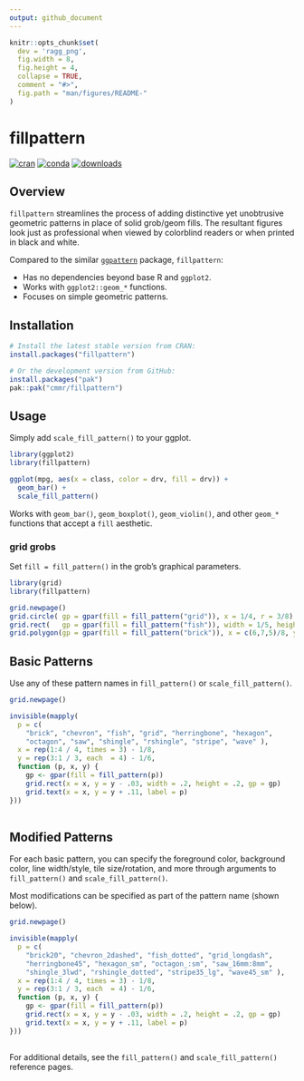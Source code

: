 ```yaml
---
output: github_document
---
```


```r
knitr::opts_chunk$set(
  dev = 'ragg_png', 
  fig.width = 8, 
  fig.height = 4, 
  collapse = TRUE, 
  comment = "#>", 
  fig.path = "man/figures/README-"
)
```

# fillpattern

<!-- badges: start -->

[![cran](https://www.r-pkg.org/badges/version/fillpattern)](https://CRAN.R-project.org/package=fillpattern)
[![conda](https://anaconda.org/conda-forge/r-fillpattern/badges/version.svg)](https://anaconda.org/conda-forge/r-fillpattern)
[![downloads](https://cranlogs.r-pkg.org/badges/grand-total/fillpattern)](https://cranlogs.r-pkg.org/)

<!-- badges: end -->


## Overview

`fillpattern` streamlines the process of adding distinctive yet unobtrusive geometric patterns in place of solid grob/geom fills. The resultant figures look just as professional when viewed by colorblind readers or when printed in black and white.

Compared to the similar [`ggpattern`](https://coolbutuseless.github.io/package/ggpattern/index.html) package, `fillpattern`:

* Has no dependencies beyond base R and `ggplot2`.
* Works with `ggplot2::geom_*` functions.
* Focuses on simple geometric patterns.




## Installation

```r
# Install the latest stable version from CRAN:
install.packages("fillpattern")

# Or the development version from GitHub:
install.packages("pak")
pak::pak("cmmr/fillpattern")
```


## Usage

Simply add `scale_fill_pattern()` to your ggplot.

```r
library(ggplot2)
library(fillpattern)

ggplot(mpg, aes(x = class, color = drv, fill = drv)) +
  geom_bar() +
  scale_fill_pattern()
```

Works with `geom_bar()`, `geom_boxplot()`, `geom_violin()`, and other `geom_*` functions that accept a `fill` aesthetic.


### grid grobs

Set `fill = fill_pattern()` in the grob's graphical parameters.

```r
library(grid)
library(fillpattern)

grid.newpage()
grid.circle( gp = gpar(fill = fill_pattern("grid")), x = 1/4, r = 3/8)
grid.rect(   gp = gpar(fill = fill_pattern("fish")), width = 1/5, height = 3/4)
grid.polygon(gp = gpar(fill = fill_pattern("brick")), x = c(6,7,5)/8, y = c(7,1,1)/8)
```



## Basic Patterns

Use any of these pattern names in `fill_pattern()` or `scale_fill_pattern()`.

```r

grid.newpage()

invisible(mapply(
  p = c(
    "brick", "chevron", "fish", "grid", "herringbone", "hexagon", 
    "octagon", "saw", "shingle", "rshingle", "stripe", "wave" ), 
  x = rep(1:4 / 4, times = 3) - 1/8, 
  y = rep(3:1 / 3, each  = 4) - 1/6, 
  function (p, x, y) {
    gp <- gpar(fill = fill_pattern(p))
    grid.rect(x = x, y = y - .03, width = .2, height = .2, gp = gp)
    grid.text(x = x, y = y + .11, label = p)
}))
   
```


## Modified Patterns

For each basic pattern, you can specify the foreground color, background color, line width/style, tile size/rotation, and more through arguments to `fill_pattern()` and `scale_fill_pattern()`.

Most modifications can be specified as part of the pattern name (shown below).

```r

grid.newpage()

invisible(mapply(
  p = c(
    "brick20", "chevron_2dashed", "fish_dotted", "grid_longdash", 
    "herringbone45", "hexagon_sm", "octagon_:sm", "saw_16mm:8mm", 
    "shingle_3lwd", "rshingle_dotted", "stripe35_lg", "wave45_sm" ), 
  x = rep(1:4 / 4, times = 3) - 1/8, 
  y = rep(3:1 / 3, each  = 4) - 1/6, 
  function (p, x, y) {
    gp <- gpar(fill = fill_pattern(p))
    grid.rect(x = x, y = y - .03, width = .2, height = .2, gp = gp)
    grid.text(x = x, y = y + .11, label = p)
}))
   
```


For additional details, see the `fill_pattern()` and `scale_fill_pattern()` reference pages.
